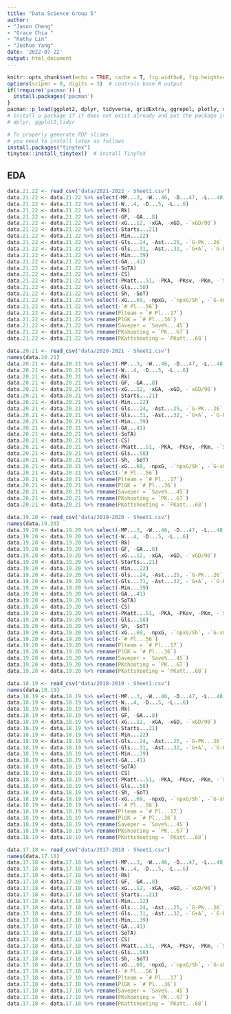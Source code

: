 ---
title: "Data Science Group 5"
author: 
- "Jason Cheng"
- "Grace Chia "
- "Kathy Lin"
- "Joshua Yang"
date: '2022-07-22'
output: html_document
---

```{r setup, include=FALSE}
knitr::opts_chunk$set(echo = TRUE, cache = T, fig.width=8, fig.height=4)
options(scipen = 0, digits = 3)  # controls base R output
if(!require('pacman')) {
  install.packages('pacman')
}
pacman::p_load(ggplot2, dplyr, tidyverse, gridExtra, ggrepel, plotly, skimr, tidytext) 
# install a package if it does not exist already and put the package in the path (library)
# dplyr, ggplot2,tidyr
```

```{r echo = F, eval = F}
# To properly generate PDF slides
# you need to install latex as follows
install.packages("tinytex")
tinytex::install_tinytex()  # install TinyTeX
```


## EDA
```{r EDA 21.22}
data.21.22 <- read_csv("data/2021-2022 - Sheet1.csv")
data.21.22 <- data.21.22 %>% select(-MP...3, -W...46, -D...47, -L...48, -MP...20, -MP...37, -`90s...23`, -Starts...38, -`90s...40`, -`90s...57`)
data.21.22 <- data.21.22 %>% select(-W...4, -D...5, -L...6)
data.21.22 <- data.21.22 %>% select(-Rk)
data.21.22 <- data.21.22 %>% select(-GF, -GA...8)
data.21.22 <- data.21.22 %>% select(-xG...12, -xGA, -xGD, -`xGD/90`)
data.21.22 <- data.21.22 %>% select(-Starts...21)
data.21.22 <- data.21.22 %>% select(-Min...22)
data.21.22 <- data.21.22 %>% select(-Gls...24, -Ast...25, -`G-PK...26`, -PK...27, -PKatt...28, -CrdY, -CrdR)
data.21.22 <- data.21.22 %>% select(-Gls...31, -Ast...32, -`G+A`, -`G-PK...34`)
data.21.22 <- data.21.22 %>% select(-Min...39)
data.21.22 <- data.21.22 %>% select(-GA...41)
data.21.22 <- data.21.22 %>% select(-SoTA)
data.21.22 <- data.21.22 %>% select(-CS)
data.21.22 <- data.21.22 %>% select(-PKatt...51, -PKA, -PKsv, -PKm, -`Save%...55`)
data.21.22 <- data.21.22 %>% select(-Gls...58)
data.21.22 <- data.21.22 %>% select(-Sh, -SoT)
data.21.22 <- data.21.22 %>% select(-xG...69, -npxG, -`npxG/Sh`, -`G-xG`, -`np:G-xG`)
data.21.22 <- data.21.22 %>% select(-`# Pl...56`)
data.21.22 <- data.21.22 %>% rename(Plteam = `# Pl...17`)
data.21.22 <- data.21.22 %>% rename(PlGK = `# Pl...36`)
data.21.22 <- data.21.22 %>% rename(Saveper = `Save%...45`)
data.21.22 <- data.21.22 %>% rename(PKshooting = `PK...67`)
data.21.22 <- data.21.22 %>% rename(PKattshooting = `PKatt...68`)

```

```{r EDA 20.21}
data.20.21 <- read_csv("data/2020-2021 - Sheet1.csv")
names(data.20.21)
data.20.21 <- data.20.21 %>% select(-MP...3, -W...46, -D...47, -L...48, -MP...20, -MP...37, -`90s...23`, -Starts...38, -`90s...40`, -`90s...57`)
data.20.21 <- data.20.21 %>% select(-W...4, -D...5, -L...6)
data.20.21 <- data.20.21 %>% select(-Rk)
data.20.21 <- data.20.21 %>% select(-GF, -GA...8)
data.20.21 <- data.20.21 %>% select(-xG...12, -xGA, -xGD, -`xGD/90`)
data.20.21 <- data.20.21 %>% select(-Starts...21)
data.20.21 <- data.20.21 %>% select(-Min...22)
data.20.21 <- data.20.21 %>% select(-Gls...24, -Ast...25, -`G-PK...26`, -PK...27, -PKatt...28, -CrdY, -CrdR)
data.20.21 <- data.20.21 %>% select(-Gls...31, -Ast...32, -`G+A`, -`G-PK...34`)
data.20.21 <- data.20.21 %>% select(-Min...39)
data.20.21 <- data.20.21 %>% select(-GA...41)
data.20.21 <- data.20.21 %>% select(-SoTA)
data.20.21 <- data.20.21 %>% select(-CS)
data.20.21 <- data.20.21 %>% select(-PKatt...51, -PKA, -PKsv, -PKm, -`Save%...55`)
data.20.21 <- data.20.21 %>% select(-Gls...58)
data.20.21 <- data.20.21 %>% select(-Sh, -SoT)
data.20.21 <- data.20.21 %>% select(-xG...69, -npxG, -`npxG/Sh`, -`G-xG`, -`np:G-xG`)
data.20.21 <- data.20.21 %>% select(-`# Pl...56`)
data.20.21 <- data.20.21 %>% rename(Plteam = `# Pl...17`)
data.20.21 <- data.20.21 %>% rename(PlGK = `# Pl...36`)
data.20.21 <- data.20.21 %>% rename(Saveper = `Save%...45`)
data.20.21 <- data.20.21 %>% rename(PKshooting = `PK...67`)
data.20.21 <- data.20.21 %>% rename(PKattshooting = `PKatt...68`)

```

```{r EDA 19.20}
data.19.20 <- read_csv("data/2019-2020 - Sheet1.csv")
names(data.19.20)
data.19.20 <- data.19.20 %>% select(-MP...3, -W...46, -D...47, -L...48, -MP...20, -MP...37, -`90s...23`, -Starts...38, -`90s...40`, -`90s...57`)
data.19.20 <- data.19.20 %>% select(-W...4, -D...5, -L...6)
data.19.20 <- data.19.20 %>% select(-Rk)
data.19.20 <- data.19.20 %>% select(-GF, -GA...8)
data.19.20 <- data.19.20 %>% select(-xG...12, -xGA, -xGD, -`xGD/90`)
data.19.20 <- data.19.20 %>% select(-Starts...21)
data.19.20 <- data.19.20 %>% select(-Min...22)
data.19.20 <- data.19.20 %>% select(-Gls...24, -Ast...25, -`G-PK...26`, -PK...27, -PKatt...28, -CrdY, -CrdR)
data.19.20 <- data.19.20 %>% select(-Gls...31, -Ast...32, -`G+A`, -`G-PK...34`)
data.19.20 <- data.19.20 %>% select(-Min...39)
data.19.20 <- data.19.20 %>% select(-GA...41)
data.19.20 <- data.19.20 %>% select(-SoTA)
data.19.20 <- data.19.20 %>% select(-CS)
data.19.20 <- data.19.20 %>% select(-PKatt...51, -PKA, -PKsv, -PKm, -`Save%...55`)
data.19.20 <- data.19.20 %>% select(-Gls...58)
data.19.20 <- data.19.20 %>% select(-Sh, -SoT)
data.19.20 <- data.19.20 %>% select(-xG...69, -npxG, -`npxG/Sh`, -`G-xG`, -`np:G-xG`)
data.19.20 <- data.19.20 %>% select(-`# Pl...56`)
data.19.20 <- data.19.20 %>% rename(Plteam = `# Pl...17`)
data.19.20 <- data.19.20 %>% rename(PlGK = `# Pl...36`)
data.19.20 <- data.19.20 %>% rename(Saveper = `Save%...45`)
data.19.20 <- data.19.20 %>% rename(PKshooting = `PK...67`)
data.19.20 <- data.19.20 %>% rename(PKattshooting = `PKatt...68`)

```


```{r EDA 18.19}
data.18.19 <- read_csv("data/2018-2019 - Sheet1.csv")
names(data.18.19)
data.18.19 <- data.18.19 %>% select(-MP...3, -W...46, -D...47, -L...48, -MP...20, -MP...37, -`90s...23`, -Starts...38, -`90s...40`, -`90s...57`)
data.18.19 <- data.18.19 %>% select(-W...4, -D...5, -L...6)
data.18.19 <- data.18.19 %>% select(-Rk)
data.18.19 <- data.18.19 %>% select(-GF, -GA...8)
data.18.19 <- data.18.19 %>% select(-xG...12, -xGA, -xGD, -`xGD/90`)
data.18.19 <- data.18.19 %>% select(-Starts...21)
data.18.19 <- data.18.19 %>% select(-Min...22)
data.18.19 <- data.18.19 %>% select(-Gls...24, -Ast...25, -`G-PK...26`, -PK...27, -PKatt...28, -CrdY, -CrdR)
data.18.19 <- data.18.19 %>% select(-Gls...31, -Ast...32, -`G+A`, -`G-PK...34`)
data.18.19 <- data.18.19 %>% select(-Min...39)
data.18.19 <- data.18.19 %>% select(-GA...41)
data.18.19 <- data.18.19 %>% select(-SoTA)
data.18.19 <- data.18.19 %>% select(-CS)
data.18.19 <- data.18.19 %>% select(-PKatt...51, -PKA, -PKsv, -PKm, -`Save%...55`)
data.18.19 <- data.18.19 %>% select(-Gls...58)
data.18.19 <- data.18.19 %>% select(-Sh, -SoT)
data.18.19 <- data.18.19 %>% select(-xG...69, -npxG, -`npxG/Sh`, -`G-xG`, -`np:G-xG`)
data.18.19 <- data.18.19 %>% select(-`# Pl...56`)
data.18.19 <- data.18.19 %>% rename(Plteam = `# Pl...17`)
data.18.19 <- data.18.19 %>% rename(PlGK = `# Pl...36`)
data.18.19 <- data.18.19 %>% rename(Saveper = `Save%...45`)
data.18.19 <- data.18.19 %>% rename(PKshooting = `PK...67`)
data.18.19 <- data.18.19 %>% rename(PKattshooting = `PKatt...68`)

```

```{r EDA 17.18}
data.17.18 <- read_csv("data/2017-2018 - Sheet1.csv")
names(data.17.18)
data.17.18 <- data.17.18 %>% select(-MP...3, -W...46, -D...47, -L...48, -MP...20, -MP...37, -`90s...23`, -Starts...38, -`90s...40`, -`90s...57`)
data.17.18 <- data.17.18 %>% select(-W...4, -D...5, -L...6)
data.17.18 <- data.17.18 %>% select(-Rk)
data.17.18 <- data.17.18 %>% select(-GF, -GA...8)
data.17.18 <- data.17.18 %>% select(-xG...12, -xGA, -xGD, -`xGD/90`)
data.17.18 <- data.17.18 %>% select(-Starts...21)
data.17.18 <- data.17.18 %>% select(-Min...22)
data.17.18 <- data.17.18 %>% select(-Gls...24, -Ast...25, -`G-PK...26`, -PK...27, -PKatt...28, -CrdY, -CrdR)
data.17.18 <- data.17.18 %>% select(-Gls...31, -Ast...32, -`G+A`, -`G-PK...34`)
data.17.18 <- data.17.18 %>% select(-Min...39)
data.17.18 <- data.17.18 %>% select(-GA...41)
data.17.18 <- data.17.18 %>% select(-SoTA)
data.17.18 <- data.17.18 %>% select(-CS)
data.17.18 <- data.17.18 %>% select(-PKatt...51, -PKA, -PKsv, -PKm, -`Save%...55`)
data.17.18 <- data.17.18 %>% select(-Gls...58)
data.17.18 <- data.17.18 %>% select(-Sh, -SoT)
data.17.18 <- data.17.18 %>% select(-xG...69, -npxG, -`npxG/Sh`, -`G-xG`, -`np:G-xG`)
data.17.18 <- data.17.18 %>% select(-`# Pl...56`)
data.17.18 <- data.17.18 %>% rename(Plteam = `# Pl...17`)
data.17.18 <- data.17.18 %>% rename(PlGK = `# Pl...36`)
data.17.18 <- data.17.18 %>% rename(Saveper = `Save%...45`)
data.17.18 <- data.17.18 %>% rename(PKshooting = `PK...67`)
data.17.18 <- data.17.18 %>% rename(PKattshooting = `PKatt...68`)

```
